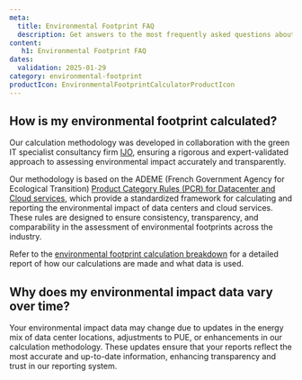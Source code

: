 ```yaml
---
meta:
  title: Environmental Footprint FAQ
  description: Get answers to the most frequently asked questions about Scaleway Environmental Footprint calculator.
content:
   h1: Environmental Footprint FAQ
dates:
  validation: 2025-01-29
category: environmental-footprint
productIcon: EnvironmentalFootprintCalculatorProductIcon
---
```


## How is my environmental footprint calculated?

Our calculation methodology was developed in collaboration with the green IT specialist consultancy firm [IJO](https://ijo.tech/index.html), ensuring a rigorous and expert-validated approach to assessing environmental impact accurately and transparently.

Our methodology is based on the ADEME (French Government Agency for Ecological Transition) [Product Category Rules (PCR) for Datacenter and Cloud services](https://librairie.ademe.fr/produire-autremenqt6105-methodological-standard-for-the-environmental-assessment-of-datacenter-it-hosting-services-and-cloud-services.html), which provide a standardized framework for calculating and reporting the environmental impact of data centers and cloud services. These rules are designed to ensure consistency, transparency, and comparability in the assessment of environmental footprints across the industry.

Refer to the [environmental footprint calculation breakdown](/environmental-footprint/additional-content/environmental-footprint-calculator) for a detailed report of how our calculations are made and what data is used.

## Why does my environmental impact data vary over time?

Your environmental impact data may change due to updates in the energy mix of data center locations, adjustments to PUE, or enhancements in our calculation methodology. These updates ensure that your reports reflect the most accurate and up-to-date information, enhancing transparency and trust in our reporting system.